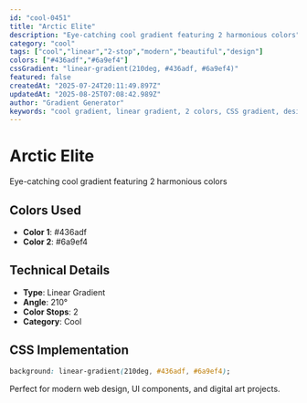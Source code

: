 ```yaml
---
id: "cool-0451"
title: "Arctic Elite"
description: "Eye-catching cool gradient featuring 2 harmonious colors"
category: "cool"
tags: ["cool","linear","2-stop","modern","beautiful","design"]
colors: ["#436adf","#6a9ef4"]
cssGradient: "linear-gradient(210deg, #436adf, #6a9ef4)"
featured: false
createdAt: "2025-07-24T20:11:49.897Z"
updatedAt: "2025-08-25T07:08:42.989Z"
author: "Gradient Generator"
keywords: "cool gradient, linear gradient, 2 colors, CSS gradient, design, #436adf, #6a9ef4"
---
```


# Arctic Elite

Eye-catching cool gradient featuring 2 harmonious colors

## Colors Used
- **Color 1**: #436adf
- **Color 2**: #6a9ef4

## Technical Details
- **Type**: Linear Gradient
- **Angle**: 210°
- **Color Stops**: 2
- **Category**: Cool

## CSS Implementation
```css
background: linear-gradient(210deg, #436adf, #6a9ef4);
```

Perfect for modern web design, UI components, and digital art projects.
